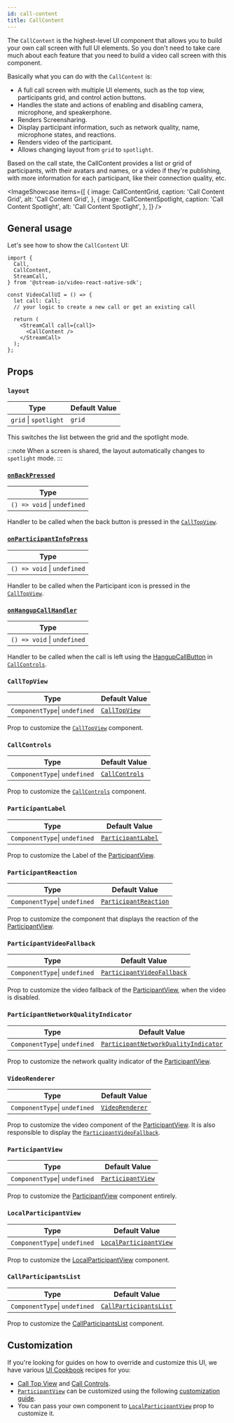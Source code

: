 ```yaml
---
id: call-content
title: CallContent
---
```



The `CallContent` is the highest-level UI component that allows you to build your own call screen with full UI elements. So you don't need to take care much about each feature that you need to build a video call screen with this component.

Basically what you can do with the `CallContent` is:

- A full call screen with multiple UI elements, such as the top view, participants grid, and control action buttons.
- Handles the state and actions of enabling and disabling camera, microphone, and speakerphone.
- Renders Screensharing.
- Display participant information, such as network quality, name, microphone states, and reactions.
- Renders video of the participant.
- Allows changing layout from `grid` to `spotlight`.

Based on the call state, the CallContent provides a list or grid of participants, with their avatars and names, or a video if they're publishing, with more information for each participant, like their connection quality, etc.

<ImageShowcase
  items={[
    {
      image: CallContentGrid,
      caption: 'Call Content Grid',
      alt: 'Call Content Grid',
    },
    {
      image: CallContentSpotlight,
      caption: 'Call Content Spotlight',
      alt: 'Call Content Spotlight',
    },
  ]}
/>

## General usage

Let's see how to show the `CallContent` UI:

```tsx {13}
import {
  Call,
  CallContent,
  StreamCall,
} from '@stream-io/video-react-native-sdk';

const VideoCallUI = () => {
  let call: Call;
  // your logic to create a new call or get an existing call

  return (
    <StreamCall call={call}>
      <CallContent />
    </StreamCall>
  );
};
```

## Props

### `layout`

| Type                  | Default Value |
| --------------------- | ------------- |
| `grid` \| `spotlight` | `grid`        |

This switches the list between the grid and the spotlight mode.

:::note
When a screen is shared, the layout automatically changes to `spotlight` mode.
:::

### [`onBackPressed`](../call-top-view/#onbackpressed)

| Type                        |
| --------------------------- |
| `() => void` \| `undefined` |

Handler to be called when the back button is pressed in the [`CallTopView`](../call-top-view).

### [`onParticipantInfoPress`](../call-top-view/#onparticipantinfopress)

| Type                        |
| --------------------------- |
| `() => void` \| `undefined` |

Handler to be called when the Participant icon is pressed in the [`CallTopView`](../call-top-view).

### [`onHangupCallHandler`](../call-controls/#onhangupcallhandler)

| Type                        |
| --------------------------- |
| `() => void` \| `undefined` |

Handler to be called when the call is left using the [HangupCallButton](../call-controls/#hangupcallbutton) in [`CallControls`](../call-controls).

### `CallTopView`

| Type                          | Default Value                                                                                                                                     |
| ----------------------------- | ------------------------------------------------------------------------------------------------------------------------------------------------- |
| `ComponentType`\| `undefined` | [`CallTopView`](https://github.com/GetStream/stream-video-js/blob/main/packages/react-native-sdk/src/components/Call/CallTopView/CallTopView.tsx) |

Prop to customize the [`CallTopView`](../call-top-view) component.

### `CallControls`

| Type                          | Default Value                                                                                                                                        |
| ----------------------------- | ---------------------------------------------------------------------------------------------------------------------------------------------------- |
| `ComponentType`\| `undefined` | [`CallControls`](https://github.com/GetStream/stream-video-js/blob/main/packages/react-native-sdk/src/components/Call/CallControls/CallControls.tsx) |

Prop to customize the [`CallControls`](../call-controls) component.

### `ParticipantLabel`

| Type                          | Default Value                                                                                                                                                          |
| ----------------------------- | ---------------------------------------------------------------------------------------------------------------------------------------------------------------------- |
| `ComponentType`\| `undefined` | [`ParticipantLabel`](https://github.com/GetStream/stream-video-js/blob/main/packages/react-native-sdk/src/components/Participant/ParticipantView/ParticipantLabel.tsx) |

Prop to customize the Label of the [ParticipantView](../../participants/participant-view).

### `ParticipantReaction`

| Type                          | Default Value                                                                                                                                                                |
| ----------------------------- | ---------------------------------------------------------------------------------------------------------------------------------------------------------------------------- |
| `ComponentType`\| `undefined` | [`ParticipantReaction`](https://github.com/GetStream/stream-video-js/blob/main/packages/react-native-sdk/src/components/Participant/ParticipantView/ParticipantReaction.tsx) |

Prop to customize the component that displays the reaction of the [ParticipantView](../../participants/participant-view).

### `ParticipantVideoFallback`

| Type                          | Default Value                                                                                                                                                                          |
| ----------------------------- | -------------------------------------------------------------------------------------------------------------------------------------------------------------------------------------- |
| `ComponentType`\| `undefined` | [`ParticipantVideoFallback`](https://github.com/GetStream/stream-video-js/blob/main/packages/react-native-sdk/src/components/Participant/ParticipantView/ParticipantVideoFallback.tsx) |

Prop to customize the video fallback of the [ParticipantView](../../participants/participant-view), when the video is disabled.

### `ParticipantNetworkQualityIndicator`

| Type                          | Default Value                                                                                                                                                                                              |
| ----------------------------- | ---------------------------------------------------------------------------------------------------------------------------------------------------------------------------------------------------------- |
| `ComponentType`\| `undefined` | [`ParticipantNetworkQualityIndicator`](https://github.com/GetStream/stream-video-js/blob/main/packages/react-native-sdk/src/components/Participant/ParticipantView/ParticipantNetworkQualityIndicator.tsx) |

Prop to customize the network quality indicator of the [ParticipantView](../../participants/participant-view).

### `VideoRenderer`

| Type                          | Default Value                                                                                                                                                    |
| ----------------------------- | ---------------------------------------------------------------------------------------------------------------------------------------------------------------- |
| `ComponentType`\| `undefined` | [`VideoRenderer`](https://github.com/GetStream/stream-video-js/blob/main/packages/react-native-sdk/src/components/Participant/ParticipantView/VideoRenderer.tsx) |

Prop to customize the video component of the [ParticipantView](../../participants/participant-view). It is also responsible to display the [`ParticipantVideoFallback`](#participantvideofallback).

### `ParticipantView`

| Type                          | Default Value                                                                                                                                                        |
| ----------------------------- | -------------------------------------------------------------------------------------------------------------------------------------------------------------------- |
| `ComponentType`\| `undefined` | [`ParticipantView`](https://github.com/GetStream/stream-video-js/blob/main/packages/react-native-sdk/src/components/Participant/ParticipantView/ParticipantView.tsx) |

Prop to customize the [ParticipantView](../../participants/participant-view) component entirely.

### `LocalParticipantView`

| Type                          | Default Value                                                                                                                                                        |
| ----------------------------- | -------------------------------------------------------------------------------------------------------------------------------------------------------------------- |
| `ComponentType`\| `undefined` | [`LocalParticipantView`](https://github.com/GetStream/stream-video-js/blob/main/packages/react-native-sdk/src/components/Participant/LocalParticipantView/index.tsx) |

Prop to customize the [LocalParticipantView](../../participants/local-participant-view) component.

### `CallParticipantsList`

| Type                          | Default Value                                                                                                                                                                |
| ----------------------------- | ---------------------------------------------------------------------------------------------------------------------------------------------------------------------------- |
| `ComponentType`\| `undefined` | [`CallParticipantsList`](https://github.com/GetStream/stream-video-js/blob/main/packages/react-native-sdk/src/components/Call/CallParticipantsList/CallParticipantsList.tsx) |

Prop to customize the [CallParticipantsList](../call-participants-list) component.

## Customization

If you're looking for guides on how to override and customize this UI, we have various [UI Cookbook](../../../ui-cookbook/overview) recipes for you:

- [Call Top View](../../../ui-cookbook/replacing-call-top-view) and [Call Controls](../../../ui-cookbook/replacing-call-controls).
- [`ParticipantView`](../../participants/participant-view) can be customized using the following [customization guide](../../participants/participant-view/#customization).
- You can pass your own component to [`LocalParticipantView`](#localparticipantview) prop to customize it.
